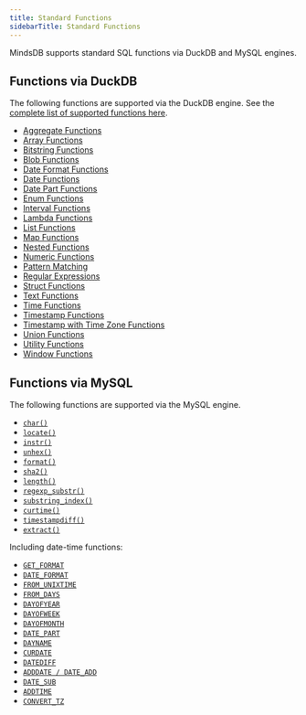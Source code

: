 ```yaml
---
title: Standard Functions
sidebarTitle: Standard Functions
---
```


MindsDB supports standard SQL functions via DuckDB and MySQL engines.

## Functions via DuckDB

The following functions are supported via the DuckDB engine. See the [complete list of supported functions here](https://duckdb.org/docs/stable/sql/functions/overview).

* [Aggregate Functions](https://duckdb.org/docs/stable/sql/functions/aggregates)
* [Array Functions](https://duckdb.org/docs/stable/sql/functions/array)
* [Bitstring Functions](https://duckdb.org/docs/stable/sql/functions/bitstring)
* [Blob Functions](https://duckdb.org/docs/stable/sql/functions/blob)
* [Date Format Functions](https://duckdb.org/docs/stable/sql/functions/dateformat)
* [Date Functions](https://duckdb.org/docs/stable/sql/functions/date)
* [Date Part Functions](https://duckdb.org/docs/stable/sql/functions/datepart)
* [Enum Functions](https://duckdb.org/docs/stable/sql/functions/enum)
* [Interval Functions](https://duckdb.org/docs/stable/sql/functions/interval)
* [Lambda Functions](https://duckdb.org/docs/stable/sql/functions/lambda)
* [List Functions](https://duckdb.org/docs/stable/sql/functions/list)
* [Map Functions](https://duckdb.org/docs/stable/sql/functions/map)
* [Nested Functions](https://duckdb.org/docs/stable/sql/functions/nested)
* [Numeric Functions](https://duckdb.org/docs/stable/sql/functions/numeric)
* [Pattern Matching](https://duckdb.org/docs/stable/sql/functions/pattern_matching)
* [Regular Expressions](https://duckdb.org/docs/stable/sql/functions/regular_expressions)
* [Struct Functions](https://duckdb.org/docs/stable/sql/functions/struct)
* [Text Functions](https://duckdb.org/docs/stable/sql/functions/text)
* [Time Functions](https://duckdb.org/docs/stable/sql/functions/time)
* [Timestamp Functions](https://duckdb.org/docs/stable/sql/functions/timestamp)
* [Timestamp with Time Zone Functions](https://duckdb.org/docs/stable/sql/functions/timestamptz)
* [Union Functions](https://duckdb.org/docs/stable/sql/functions/union)
* [Utility Functions](https://duckdb.org/docs/stable/sql/functions/utility)
* [Window Functions](https://duckdb.org/docs/stable/sql/functions/window_functions)

## Functions via MySQL

The following functions are supported via the MySQL engine.

* [`char()`](https://dev.mysql.com/doc/refman/8.4/en/string-functions.html#function_char)
* [`locate()`](https://dev.mysql.com/doc/refman/8.4/en/string-functions.html#function_locate)
* [`instr()`](https://dev.mysql.com/doc/refman/8.0/en/string-functions.html#function_instr)
* [`unhex()`](https://dev.mysql.com/doc/refman/8.4/en/string-functions.html#function_unhex)
* [`format()`](https://dev.mysql.com/doc/refman/8.4/en/string-functions.html#function_format)
* [`sha2()`](https://dev.mysql.com/doc/refman/8.4/en/encryption-functions.html#function_sha2)
* [`length()`](https://dev.mysql.com/doc/refman/8.4/en/string-functions.html#function_length)
* [`regexp_substr()`](https://dev.mysql.com/doc/refman/8.4/en/regexp.html#function_regexp-substr)
* [`substring_index()`](https://dev.mysql.com/doc/refman/8.4/en/string-functions.html#function_substring-index)
* [`curtime()`](https://dev.mysql.com/doc/refman/8.4/en/date-and-time-functions.html#function_curtime)
* [`timestampdiff()`](https://dev.mysql.com/doc/refman/8.4/en/date-and-time-functions.html#function_timestampdiff)
* [`extract()`](https://dev.mysql.com/doc/refman/8.4/en/date-and-time-functions.html#function_extract)

Including date-time functions:

* [`GET_FORMAT`]()
* [`DATE_FORMAT`]()
* [`FROM_UNIXTIME`]()
* [`FROM_DAYS`]()
* [`DAYOFYEAR`]()
* [`DAYOFWEEK`]()
* [`DAYOFMONTH`]()
* [`DATE_PART`]()
* [`DAYNAME`]()
* [`CURDATE`]()
* [`DATEDIFF`]()
* [`ADDDATE / DATE_ADD`]()
* [`DATE_SUB`]()
* [`ADDTIME`]()
* [`CONVERT_TZ`]()
